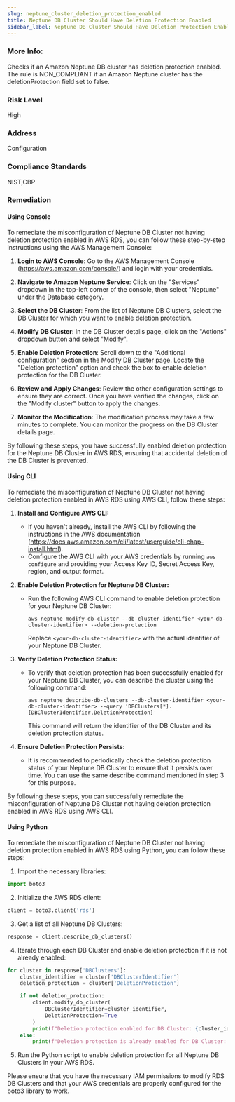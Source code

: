 ```yaml
---
slug: neptune_cluster_deletion_protection_enabled
title: Neptune DB Cluster Should Have Deletion Protection Enabled
sidebar_label: Neptune DB Cluster Should Have Deletion Protection Enabled
---
```

### More Info:

Checks if an Amazon Neptune DB cluster has deletion protection enabled. The rule is NON_COMPLIANT if an Amazon Neptune cluster has the deletionProtection field set to false.

### Risk Level

High

### Address

Configuration

### Compliance Standards

NIST,CBP

### Remediation

#### Using Console

To remediate the misconfiguration of Neptune DB Cluster not having deletion protection enabled in AWS RDS, you can follow these step-by-step instructions using the AWS Management Console:

1. **Login to AWS Console**: Go to the AWS Management Console (https://aws.amazon.com/console/) and login with your credentials.

2. **Navigate to Amazon Neptune Service**: Click on the "Services" dropdown in the top-left corner of the console, then select "Neptune" under the Database category.

3. **Select the DB Cluster**: From the list of Neptune DB Clusters, select the DB Cluster for which you want to enable deletion protection.

4. **Modify DB Cluster**: In the DB Cluster details page, click on the "Actions" dropdown button and select "Modify".

5. **Enable Deletion Protection**: Scroll down to the "Additional configuration" section in the Modify DB Cluster page. Locate the "Deletion protection" option and check the box to enable deletion protection for the DB Cluster.

6. **Review and Apply Changes**: Review the other configuration settings to ensure they are correct. Once you have verified the changes, click on the "Modify cluster" button to apply the changes.

7. **Monitor the Modification**: The modification process may take a few minutes to complete. You can monitor the progress on the DB Cluster details page.

By following these steps, you have successfully enabled deletion protection for the Neptune DB Cluster in AWS RDS, ensuring that accidental deletion of the DB Cluster is prevented.

#### Using CLI

To remediate the misconfiguration of Neptune DB Cluster not having deletion protection enabled in AWS RDS using AWS CLI, follow these steps:

1. **Install and Configure AWS CLI:**
   - If you haven't already, install the AWS CLI by following the instructions in the AWS documentation (https://docs.aws.amazon.com/cli/latest/userguide/cli-chap-install.html).
   - Configure the AWS CLI with your AWS credentials by running `aws configure` and providing your Access Key ID, Secret Access Key, region, and output format.

2. **Enable Deletion Protection for Neptune DB Cluster:**
   - Run the following AWS CLI command to enable deletion protection for your Neptune DB Cluster:
     ```
     aws neptune modify-db-cluster --db-cluster-identifier <your-db-cluster-identifier> --deletion-protection
     ```
     Replace `<your-db-cluster-identifier>` with the actual identifier of your Neptune DB Cluster.

3. **Verify Deletion Protection Status:**
   - To verify that deletion protection has been successfully enabled for your Neptune DB Cluster, you can describe the cluster using the following command:
     ```
     aws neptune describe-db-clusters --db-cluster-identifier <your-db-cluster-identifier> --query 'DBClusters[*].[DBClusterIdentifier,DeletionProtection]'
     ```
     This command will return the identifier of the DB Cluster and its deletion protection status.

4. **Ensure Deletion Protection Persists:**
   - It is recommended to periodically check the deletion protection status of your Neptune DB Cluster to ensure that it persists over time. You can use the same describe command mentioned in step 3 for this purpose.

By following these steps, you can successfully remediate the misconfiguration of Neptune DB Cluster not having deletion protection enabled in AWS RDS using AWS CLI.

#### Using Python

To remediate the misconfiguration of Neptune DB Cluster not having deletion protection enabled in AWS RDS using Python, you can follow these steps:

1. Import the necessary libraries:
```python
import boto3
```

2. Initialize the AWS RDS client:
```python
client = boto3.client('rds')
```

3. Get a list of all Neptune DB Clusters:
```python
response = client.describe_db_clusters()
```

4. Iterate through each DB Cluster and enable deletion protection if it is not already enabled:
```python
for cluster in response['DBClusters']:
    cluster_identifier = cluster['DBClusterIdentifier']
    deletion_protection = cluster['DeletionProtection']

    if not deletion_protection:
        client.modify_db_cluster(
            DBClusterIdentifier=cluster_identifier,
            DeletionProtection=True
        )
        print(f"Deletion protection enabled for DB Cluster: {cluster_identifier}")
    else:
        print(f"Deletion protection is already enabled for DB Cluster: {cluster_identifier}")
```

5. Run the Python script to enable deletion protection for all Neptune DB Clusters in your AWS RDS.

Please ensure that you have the necessary IAM permissions to modify RDS DB Clusters and that your AWS credentials are properly configured for the boto3 library to work.




